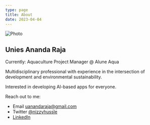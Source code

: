 ```yaml
---
type: page
title: About
date: 2023-04-04
---
```



<Image
  src="/images/unies.png"
  alt="Photo"
  width={200}
  height={200}
  priority
  className="next-image"
/>

## Unies Ananda Raja

Currently: Aquaculture Project Manager @ Alune Aqua

Multidisciplinary professional with experience in the intersection of development and environmental sustainability. 

Interested in developing AI-based apps for everyone.

Reach out to me: 

- Email uanandaraja@gmail.com
- Twitter [@nizzyhussle](https://twitter.com/nizzyhussle)
- [LinkedIn](https://www.linkedin.com/in/unies-ananda-raja-55b01013b/)
